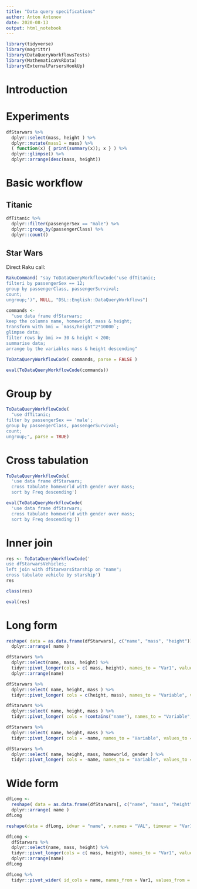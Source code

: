 ```yaml
---
title: "Data query specifications"
author: Anton Antonov
date: 2020-08-13
output: html_notebook
---
```


```r
library(tidyverse)
library(magrittr)
library(DataQueryWorkflowsTests)
library(MathematicaVsRData)
library(ExternalParsersHookUp)
```

# Introduction


# Experiments


```r
dfStarwars %>%
  dplyr::select(mass, height ) %>%
  dplyr::mutate(mass1 = mass) %>%
  ( function(x) { print(summary(x)); x } ) %>%  
  dplyr::glimpse() %>% 
  dplyr::arrange(desc(mass, height))
```
# Basic workflow

## Titanic

```r
dfTitanic %>%
  dplyr::filter(passengerSex == "male") %>%
  dplyr::group_by(passengerClass) %>%
  dplyr::count()
```

## Star Wars

Direct Raku call:

```r
RakuCommand( "say ToDataQueryWorkflowCode('use dfTitanic;
filteri by passengerSex == 12;
group by passengerClass, passengerSurvival;
count;
ungroup;')", NULL, "DSL::English::DataQueryWorkflows")
```


```r
commands <- 
  "use data frame dfStarwars;
keep the columns name, homeworld, mass & height;
transform with bmi = `mass/height^2*10000`;
glimpse data;
filter rows by bmi >= 30 & height < 200;
summarise data;
arrange by the variables mass & height descending"

ToDataQueryWorkflowCode( commands, parse = FALSE )
```

```r
eval(ToDataQueryWorkflowCode(commands))
```

# Group by

```r
ToDataQueryWorkflowCode(
  "use dfTitanic;
filter by passengerSex == 'male';
group by passengerClass, passengerSurvival;
count;
ungroup;", parse = TRUE)
```


# Cross tabulation

```r
ToDataQueryWorkflowCode(
  'use data frame dfStarwars; 
  cross tabulate homeworld with gender over mass;
  sort by Freq descending')
```

```r
eval(ToDataQueryWorkflowCode(
  'use data frame dfStarwars; 
  cross tabulate homeworld with gender over mass;
  sort by Freq descending'))
```


# Inner join

```r
res <- ToDataQueryWorkflowCode('
use dfStarwarsVehicles;
left join with dfStarwarsStarship on "name";
cross tabulate vehicle by starship')
res
```
```r
class(res)
```

```r
eval(res)
```

# Long form

```r
reshape( data = as.data.frame(dfStarwars[, c("name", "mass", "height")]), varying = c("mass", "height"), v.names = "VAL", timevar = "Var1", direction = "long") %>% 
  dplyr::arrange( name )
```

```r
dfStarwars %>%
  dplyr::select(name, mass, height) %>%
  tidyr::pivot_longer(cols = c( mass, height), names_to = "Var1", values_to = "VAL" ) %>% 
  dplyr::arrange(name)
```

```r
dfStarwars %>% 
  dplyr::select( name, height, mass ) %>% 
  tidyr::pivot_longer( cols = c(height, mass), names_to = "Variable", values_to = "Value" )
```

```r
dfStarwars %>% 
  dplyr::select( name, height, mass ) %>% 
  tidyr::pivot_longer( cols = !contains("name"), names_to = "Variable", values_to = "Value" )
```

```r
dfStarwars %>% 
  dplyr::select( name, height, mass ) %>% 
  tidyr::pivot_longer( cols = -name, names_to = "Variable", values_to = "Value" )
```

```r
dfStarwars %>% 
  dplyr::select( name, height, mass, homeworld, gender ) %>% 
  tidyr::pivot_longer( cols = -name, names_to = "Variable", values_to = "Value", values_transform = list( homeworld = as.character, gender = as.character ) )
```

# Wide form

```r
dfLong <- 
  reshape( data = as.data.frame(dfStarwars[, c("name", "mass", "height")]), varying = c("mass", "height"), v.names = "VAL", timevar = "Var1", direction = "long") %>% 
  dplyr::arrange( name )
dfLong
```

```r
reshape(data = dfLong, idvar = "name", v.names = "VAL", timevar = "Var1", direction = "wide" )
```


```r
dfLong <- 
  dfStarwars %>%
  dplyr::select(name, mass, height) %>%
  tidyr::pivot_longer(cols = c( mass, height), names_to = "Var1", values_to = "VAL" ) %>% 
  dplyr::arrange(name)
dfLong
```

```r
dfLong %>% 
  tidyr::pivot_wider( id_cols = name, names_from = Var1, values_from = VAL )
```


